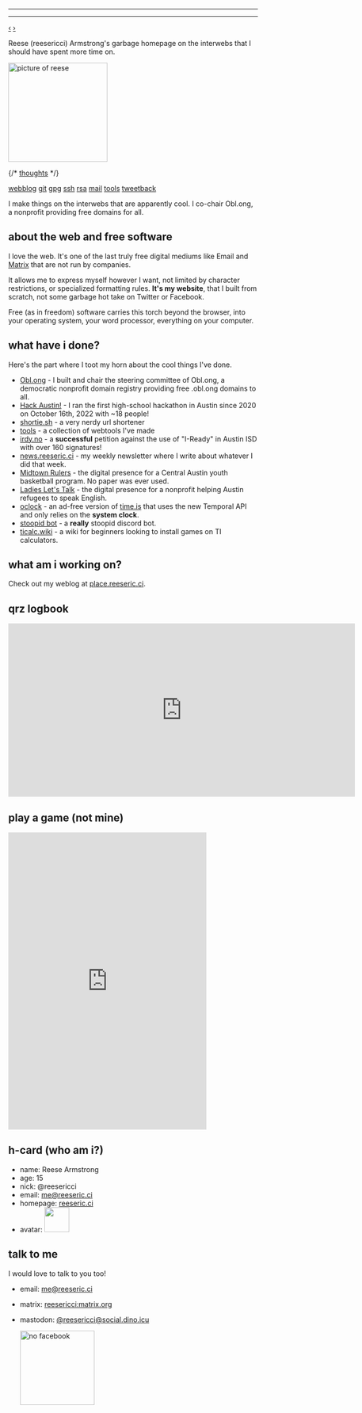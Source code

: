 
---


---

<Layout>

<link href="/keys/gpg.keys" rel="pgpkey authn"></link>

<div id="webring-wrapper">
  <a href="https://webring.hackclub.com/" id="previousBtn" class="webring-anchor" title="Previous">‹</a>
  <a href="https://webring.hackclub.com/" class="webring-logo" title="Hack Club Webring" alt="Hack Club Webring"></a>
  <a href="https://webring.hackclub.com/" id="nextBtn" class="webring-anchor" title="Next">›</a>
  <script src="https://webring.hackclub.com/public/embed.min.js"></script>
</div>

Reese (reesericci) Armstrong's garbage homepage on the interwebs that I should have spent more time on.

<img src="/reese-membership-democracy.png" height="200" style="height:200px; border-radius: 0;" alt="picture of reese"/>

{/* [thoughts](https://thoughts.reeseric.ci) */}

[webblog](https://place.reeseric.ci)
[git](https://sr.ht/~reesericci)
[gpg](/keys/gpg)
[ssh](/keys/ssh)
[rsa](/keys/rsa)
[mail](mailto:me@reeseric.ci)
[tools](/tools)
[tweetback](https://tweetback.reeseric.ci)

I make things on the interwebs that are apparently cool. I co-chair Obl.ong, a nonprofit providing free domains for all.

## about the web and free software

I love the web. It's one of the last truly free digital mediums like Email and [Matrix](https://matrix.org) that are not run by companies.

It allows me to express myself however I want, not limited by character restrictions, or specialized formatting rules. **It's my website**, that I built from scratch, not some garbage hot take on Twitter or Facebook.

Free (as in freedom) software carries this torch beyond the browser, into your operating system, your word processor, everything on your computer.

## what have i done?

Here's the part where I toot my horn about the cool things I've done.


- [Obl.ong](https://home.obl.ong) - I built and chair the steering committee of Obl.ong, a democratic nonprofit domain registry providing free .obl.ong domains to all.
- [Hack Austin!](https://hackaustin.net) - I ran the first high-school hackathon in Austin since 2020 on October 16th, 2022 with ~18 people! 
- [shortie.sh](https://shortie.sh) - a very nerdy url shortener
- [tools](/tools) - a collection of  webtools I've made
- [irdy.no](https://irdy.no) - a **successful** petition against the use of "I-Ready" in Austin ISD with over 160 signatures!
- [news.reeseric.ci](https://news.reeseric.ci) - my weekly newsletter where I write about whatever I did that week.
- [Midtown Rulers](https://midtownrulers.org) - the digital presence for a Central Austin youth basketball program. No paper was ever used.
- [Ladies Let's Talk](https://lltaustin.org) - the digital presence for a nonprofit helping Austin refugees to speak English.
- [oclock](https://checkoclock.netlify.app) - an ad-free version of [time.is](https://time.is) that uses the new Temporal API and only relies on the **system clock**.
- [stoopid bot](https://stoopid.xyz) - a **really** stoopid discord bot.
- [ticalc.wiki](https://ticalc.wiki) - a wiki for beginners looking to install games on TI calculators.

## what am i working on?

Check out my weblog at [place.reeseric.ci](https://place.reeseric.ci).


## qrz logbook

 <iframe align="top" frameborder="0" height="350" scrolling="yes" src="https://logbook.qrz.com/lbstat/KJ5DAR/" width="700"></iframe>

## play a game (not mine)

 <iframe title="Puzzmo Presents" src="https://puzzmo.com/_embed/latest.html?embedID=play:h001u6a" width="400px" height="600px" frameborder="0" allow="clipboard-write"></iframe>


## h-card (who am i?)

<div class="h-card">

- name: <span class="p-name">Reese Armstrong</span>
- age: 15
- nick: @<span class="u-nickname">reesericci</span>
- email: <a href="mailto://me@reeseric.ci" rel="me" class="u-email">me@reeseric.ci</a>
- homepage: <a href="https://reeseric.ci" class="h-url">reeseric.ci</a>
- avatar: <img src="/avatar.png" class="u-logo" width="50" />

</div>


## talk to me

I would love to talk to you too!

 - email: <a href="mailto://me@reeseric.ci" rel="me">me@reeseric.ci</a>

 - matrix: [reesericci:matrix.org](https://matrix.to/#/@reesericci:matrix.org)
 
 - mastodon: <a rel="me" href="https://social.dino.icu/@reesericci">@reesericci@social.dino.icu</a>
 
    <img src="/no-facebook.svg" width="150px" alt="no facebook"></img>


</Layout>


